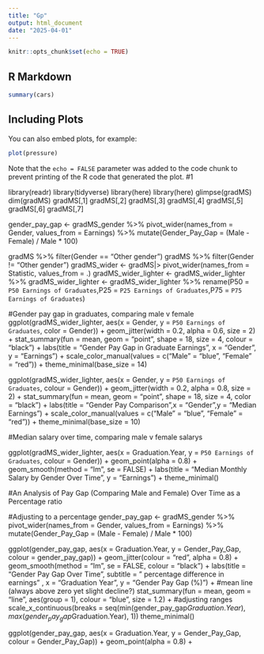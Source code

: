 ```yaml
---
title: "Gp"
output: html_document
date: "2025-04-01"
---
```


```r
knitr::opts_chunk$set(echo = TRUE)
```

## R Markdown

```r
summary(cars)
```

## Including Plots

You can also embed plots, for example:

```r
plot(pressure)
```

Note that the `echo = FALSE` parameter was added to the code chunk to prevent printing of the R code that generated the plot.
#1

library(readr)
library(tidyverse)
library(here)
library(here)
glimpse(gradMS)
dim(gradMS)
gradMS[,1]
gradMS[,2]
gradMS[,3]
gradMS[,4]
gradMS[,5]
gradMS[,6]
gradMS[,7]

gender_pay_gap <- gradMS_gender %>%
pivot_wider(names_from = Gender, values_from = Earnings) %>%
mutate(Gender_Pay_Gap = (Male - Female) / Male * 100)

gradMS %>% filter(Gender == "Other gender")
gradMS %>% filter(Gender != "Other gender")
gradMS_wider <- gradMS|>
pivot_wider(names_from = Statistic, values_from = .)
gradMS_wider_lighter <- gradMS_wider_lighter %>%
gradMS_wider_lighter <- gradMS_wider_lighter %>%
rename(P50 = `P50 Earnings of Graduates`,P25 = `P25 Earnings of Graduates`,P75 = `P75 Earnings of Graduates`)

  



#Gender pay gap in graduates, comparing male v female 
ggplot(gradMS_wider_lighter, aes(x = Gender, y = `P50 Earnings of Graduates`, color = Gender)) +
geom_jitter(width = 0.2, alpha = 0.6, size = 2) +
stat_summary(fun = mean, geom = "point", shape = 18, size = 4, colour = "black") +
labs(title = "Gender Pay Gap in Graduate Earnings",
x = "Gender",
y = "Earnings") +
scale_color_manual(values = c("Male" = "blue", "Female" = "red")) +
theme_minimal(base_size = 14)

ggplot(gradMS_wider_lighter, aes(x = Gender, y = `P50 Earnings of Graduates`, colour = Gender)) +
geom_jitter(width = 0.2, alpha = 0.8, size = 2) +
stat_summary(fun = mean, geom = "point", shape = 18, size = 4, color = "black") +
labs(title = "Gender Pay Comparison",x = "Gender",y = "Median Earnings") +
scale_color_manual(values = c("Male" = "blue", "Female" = "red")) +
theme_minimal(base_size = 10)

#Median salary over time, comparing male v female salarys

ggplot(gradMS_wider_lighter, aes(x = Graduation.Year, y = `P50 Earnings of Graduates`, colour = Gender)) +
geom_point(alpha = 0.8) +
geom_smooth(method = "lm", se = FALSE) +
labs(title = "Median Monthly Salary by Gender Over Time",
y = "Earnings") +
theme_minimal()

#An Analysis of Pay Gap (Comparing Male and Female) Over Time as a Percentage ratio 

#Adjusting to a percentage
gender_pay_gap <- gradMS_gender %>%
pivot_wider(names_from = Gender, values_from = Earnings) %>%
mutate(Gender_Pay_Gap = (Male - Female) / Male * 100)

ggplot(gender_pay_gap, aes(x = Graduation.Year, y = Gender_Pay_Gap, colour = gender_pay_gap)) +
geom_jitter(colour = "red", alpha = 0.8) +
geom_smooth(method = "lm", se = FALSE, colour = "black") +
labs(title = "Gender Pay Gap Over Time",
subtitle = " percentage difference in earnings" ,
x = "Graduation Year",
y = "Gender Pay Gap (%)") +
#mean line (always above zero yet slight decline?)
stat_summary(fun = mean, geom = "line", aes(group = 1), colour = "blue", size = 1.2) + 
#adjusting ranges
scale_x_continuous(breaks = seq(min(gender_pay_gap$Graduation.Year), max(gender_pay_gap$Graduation.Year), 1)) 
theme_minimal()

ggplot(gender_pay_gap, aes(x = Graduation.Year, y = Gender_Pay_Gap, colour = Gender_Pay_Gap)) +
  geom_point(alpha = 0.8) +
